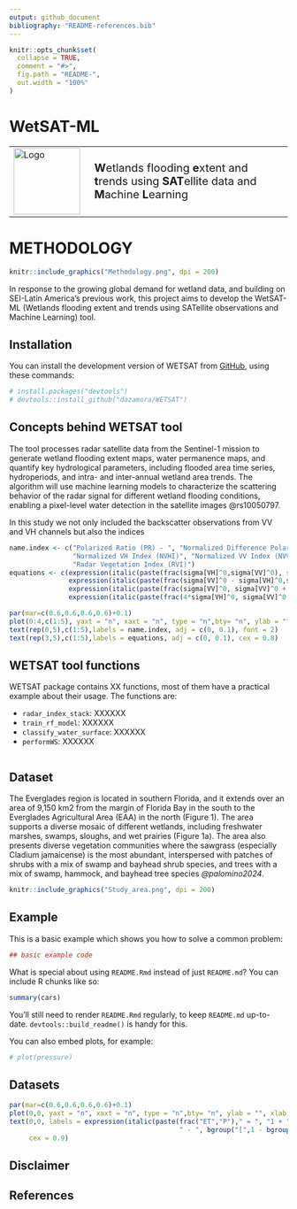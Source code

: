 ```yaml
---
output: github_document
bibliography: "README-references.bib"
---
```


<!-- README.md is generated from README.Rmd. Please edit that file -->

```r
knitr::opts_chunk$set(
  collapse = TRUE,
  comment = "#>",
  fig.path = "README-",
  out.width = "100%"
)
```

# WetSAT-ML
<!-- <img src="WETSAT-ML_icon.png" alt="Logo" width="40"/> **W**etlands flooding **e**xtent and **t**rends using **SAT**ellite data and **M**achine **L**earning 
Esta linea es un ensayo para incluir el logo al lado del título
-->

<table>
<tr>
  <td><img src="WETSAT-ML_icon.png" alt="Logo" width="120"></td>
  <td style="vertical-align: middle; padding-left: 18px;">
    <span style="font-size: 20px;">
      <strong>W</strong>etlands flooding <strong>e</strong>xtent and <strong>t</strong>rends using <strong>SAT</strong>ellite data and <strong>M</strong>achine <strong>L</strong>earning
    </span>
  </td>
</tr>
</table>

<!-- El siguiente fragmento es para incluir la imagen del logo grande en el readme, lo tengo comentado porque lo incluí arriba en el titulo
```r
knitr::include_graphics("WETSAT-ML_icon.png")

```
 -->
 
# METHODOLOGY



```r
knitr::include_graphics("Methodology.png", dpi = 200)
```

<!-- badges: start -->
<!-- badges: end -->

In response to the growing global demand for wetland data, and building on SEI-Latin America’s previous work, this project aims to develop the WetSAT-ML (Wetlands flooding extent and trends using SATellite observations and Machine Learning) tool. 

## Installation

You can install the development version of WETSAT from [GitHub](https://github.com/), using these commands:

```r
# install.packages("devtools")
# devtools::install_github("dazamora/WETSAT")
```

## Concepts behind WETSAT tool
The tool  processes radar satellite data from the Sentinel-1 mission to generate wetland flooding extent maps, water permanence maps, and quantify key hydrological parameters, including flooded area time series, hydroperiods, and intra- and inter-annual wetland area trends. The algorithm will use machine learning models to characterize the scattering behavior of the radar signal for different wetland flooding conditions, enabling a pixel-level water detection in the satellite images @rs10050797.

In this study we not only included the backscatter observations from VV and VH channels but also the indices 

```r
name.index <- c("Polarized Ratio (PR) - ", "Normalized Difference Polarized Index (NDPI)",
                "Normalized VH Index (NVHI)", "Normalized VV Index (NVVI)", 
                "Radar Vegetation Index (RVI)")
equations <- c(expression(italic(paste(frac(sigma[VH]^0,sigma[VV]^0), sep = ""))),
               expression(italic(paste(frac(sigma[VV]^0 - sigma[VH]^0,sigma[VV]^0 + sigma[VV]^0), sep =""))), expression(italic(paste(frac(sigma[VH]^0, sigma[VV]^0 + sigma[VV]^0), sep = ""))),
               expression(italic(paste(frac(sigma[VV]^0, sigma[VV]^0 + sigma[VV]^0)), sep="")),
               expression(italic(paste(frac(4*sigma[VH]^0, sigma[VV]^0 + sigma[VV]^0)), sep="")))

par(mar=c(0.6,0.6,0.6,0.6)+0.1)
plot(0:4,c(1:5), yaxt = "n", xaxt = "n", type = "n",bty= "n", ylab = "", xlab = "", ylim = c(0, 6))
text(rep(0,5),c(1:5),labels = name.index, adj = c(0, 0.1), font = 2)
text(rep(3,5),c(1:5),labels = equations, adj = c(0, 0.1), cex = 0.8) 

```    

## WETSAT tool functions
WETSAT package contains XX functions, most of them have a practical example about their usage. The functions are:

* `radar_index_stack`: XXXXXX
* `train_rf_model`: XXXXXX
* `classify_water_surface`: XXXXXX
* `performWS`: XXXXXX


```r

```

## Dataset
The Everglades region is located in southern Florida, and it extends over an area of 9,150 km2 from the margin of Florida Bay in the south to the Everglades Agricultural Area (EAA) in the north (Figure 1). The area supports a diverse mosaic of different wetlands, including freshwater marshes, swamps, sloughs, and wet prairies (Figure 1a). The area also presents diverse vegetation communities where the sawgrass (especially Cladium jamaicense) is the most abundant, interspersed with patches of shrubs with a mix of swamp and bayhead shrub species, and trees with a mix of swamp, hammock, and bayhead tree species *@palomino2024*.

```r
knitr::include_graphics("Study_area.png", dpi = 200)

```

## Example

This is a basic example which shows you how to solve a common problem:

```r

## basic example code
```

What is special about using `README.Rmd` instead of just `README.md`? You can include R chunks like so:

```r
summary(cars)
```

You'll still need to render `README.Rmd` regularly, to keep `README.md` up-to-date. `devtools::build_readme()` is handy for this.

You can also embed plots, for example:

```r
# plot(pressure)
```

## Datasets
```r
par(mar=c(0.6,0.6,0.6,0.6)+0.1)
plot(0,0, yaxt = "n", xaxt = "n", type = "n",bty= "n", ylab = "", xlab = "")
text(0,0, labels = expression(italic(paste(frac("ET","P")," = ", "1 + ", frac("PET","P"), 
                                           " - ", bgroup("[",1 - bgroup("(",frac("PET", "P"), ")")^(frac(1,1+alpha)), "]")^(1+alpha), "  [eq.2]", sep =""))), 
     cex = 0.9)
```

## Disclaimer


## References


